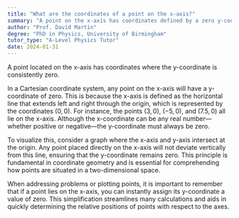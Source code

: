 ```yaml
---
title: "What are the coordinates of a point on the x-axis?"
summary: "A point on the x-axis has coordinates defined by a zero y-coordinate, indicating its position along the horizontal axis where all vertical values are absent."
author: "Prof. David Martin"
degree: "PhD in Physics, University of Birmingham"
tutor_type: "A-Level Physics Tutor"
date: 2024-01-31
---
```


A point located on the x-axis has coordinates where the y-coordinate is consistently zero.

In a Cartesian coordinate system, any point on the x-axis will have a y-coordinate of zero. This is because the x-axis is defined as the horizontal line that extends left and right through the origin, which is represented by the coordinates $(0,0)$. For instance, the points $(3,0)$, $(-5,0)$, and $(7.5,0)$ all lie on the x-axis. Although the x-coordinate can be any real number—whether positive or negative—the y-coordinate must always be zero.

To visualize this, consider a graph where the x-axis and y-axis intersect at the origin. Any point placed directly on the x-axis will not deviate vertically from this line, ensuring that the y-coordinate remains zero. This principle is fundamental in coordinate geometry and is essential for comprehending how points are situated in a two-dimensional space.

When addressing problems or plotting points, it is important to remember that if a point lies on the x-axis, you can instantly assign its y-coordinate a value of zero. This simplification streamlines many calculations and aids in quickly determining the relative positions of points with respect to the axes.
    